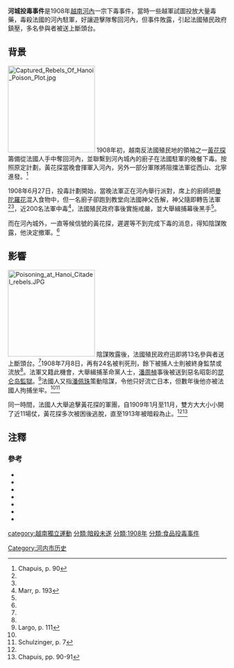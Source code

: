 {{Vietnamese|
 | title=河城投毒事件
 | han-nom=河城投毒
 | chuquocngu=Hà Thành đầu độc
 }}
'''河城投毒事件'''是1908年[[越南|越南]][[河內|河內]]一宗下毒事件，當時一些越軍試圖投放大量毒藥，毒殺法國的河內駐軍，好讓遊擊隊奪回河內，但事件敗露，引起法國殖民政府鎮壓，多名參與者被送上斷頭台。

==背景==
[[File:Captured_Rebels_Of_Hanoi_Poison_Plot.jpg|200px]]
1908年初，越南反法國殖民地的領袖之一[[黃花探|黃花探]]籌備從法國人手中奪回河內，並聯繫到河內城內的廚子在法國駐軍的晚餐下毒。按照原定計劃，黃花探當晚會揮軍入河內，另外一部分軍隊將阻擋法軍從西山、北寧進發。<ref name="chapius90">Chapuis, p. 90</ref>

1908年6月27日，投毒計劃開始，當晚法軍正在河內舉行派對，席上的廚師把[[曼陀羅花|曼陀羅花]]混入食物中，但一名廚子卻跑到教堂向法國神父告解，神父隨即轉告法軍<ref name="chapius90"/><ref name="Marr"/>，近200名法軍中毒<ref name="Marr">Marr, p. 193</ref>，法國殖民政府事後實施戒嚴，並大舉緝捕幕後黑手<ref name="Marr"/>。

而在河內城外，一直等候信號的黃花探，遲遲等不到完成下毒的消息，得知陰謀敗露，他決定撤軍。<ref name="chapius90"/>

==影響==
[[Image:Poisoning_at_Hanoi_Citadel_rebels.JPG|200px]]
陰謀敗露後，法國殖民政府迅即將13名參與者送上斷頭台。<ref name="Lar"/>1908年7月8日，再有24名被判死刑，餘下被捕人士則被終身監禁或流放<ref name="chapius90"/>。法軍又籍此機會，大舉緝捕革命黨人士，[[潘周楨|潘周楨]]事後被送到惡名昭彰的[[昆仑岛監獄|昆仑岛監獄]]。<ref name="Lar">Largo, p. 111</ref>法國人又指[[潘佩珠|潘佩珠]]策動陰謀，令他只好流亡日本，但數年後他亦被法國人拘捕坐牢。<ref name="Lar"/><ref>Schulzinger, p. 7</ref>

同一時間，法國人大舉追擊黃花探的軍團，自1909年1月至11月，雙方大大小小開了近11場仗，黃花探多次被困後逃脫，直至1913年被暗殺為止。<ref name="Lar"/><ref name="chapius90-91">Chapuis, pp. 90-91</ref>

==注釋==
{{reflist|2}}
===參考===
* {{cite book|title=The last emperors of Vietnam: from Tu Duc to Bao Dai|last=Chapuis|first=Oscar|publisher=[[Greenwood_Publishing_Group|Greenwood Publishing Group]]|year=2000|ISBN=0313311706}}
* {{cite book|title=France Overseas: Study of Modern Imperialism|last=Priestley|first=Herbert Ingram|publisher=[[Routledge|Routledge]]|year=1967|ISBN=0714610240}}
* {{cite book|title=The French empire between the wars: imperialism, politics and society|last=Thomas|first=Martin|publisher=[[Manchester_University_Press|Manchester University Press]]|year=2005|ISBN=0719065186}}
* {{cite book|title=Vietnam: Current Issues and Historical Background|url=https://archive.org/details/vietnamcurrentis0000unse|last=Largo|first=V.|publisher=[[Nova_Publishers|Nova Publishers]]|year=2002|ISBN=1590333683}}
* {{cite book|title=Vietnamese Anticolonialism, 1885-1925|last=Marr|first=David G.|publisher=[[University_of_California_Press|University of California Press]]|year=1971|ISBN=0520018133}}
* {{cite book|title=Imagining Vietnam and America: The Making of Postcolonial Vietnam, 1919-1950|last1=Bradley|first1=Mark|last2=Gaddis|first2=John Lewis|publisher=[[UNC_Press|UNC Press]]|year=2000|ISBN=0807848611}}
* {{cite book|title=A Time for War: The United States and Vietnam, 1941-1975|first=Robert D. |last=Schulzinger|publisher=[[Oxford_University_Press|Oxford University Press]] US|year=1999|ISBN=0195125010}}
{{越南獨立運動}}
[[category:越南獨立運動|category:越南獨立運動]]
[[分類:暗殺未遂|分類:暗殺未遂]]
[[Category:河内市历史|Category:河内市历史]]
[[分類:1908年|分類:1908年]]
[[分類:食品投毒事件|分類:食品投毒事件]]